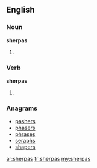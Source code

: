 ==English==

===Noun===
'''sherpas'''

# {{plural of|sherpa}}

===Verb===
'''sherpas'''

# {{third-person singular of|sherpa}}

===Anagrams===
* [[pashers#English|pashers]]
* [[phasers#English|phasers]]
* [[phrases#English|phrases]]
* [[seraphs#English|seraphs]]
* [[shapers#English|shapers]]

[[ar:sherpas]]
[[fr:sherpas]]
[[my:sherpas]]